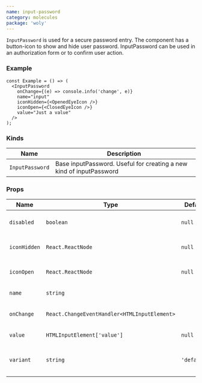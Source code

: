 ```yaml
---
name: input-password
category: molecules
package: 'woly'
---
```



`InputPassword` is used for a secure password entry.
The component has a button-icon to show and hide user password. InputPassword can be used in an authorization form or to confirm user action.

### Example

<InputPasswordExample />

```tsx
const Example = () => (
  <InputPassword
    onChange={(e) => console.info('change', e)}
    name="input"
    iconHidden={<OpenedEyeIcon />}
    iconOpen={<ClosedEyeIcon />}
    value="Just a value"
  />
);
```

### Kinds

| Name            | Description                                                         |
| --------------- | ------------------------------------------------------------------- |
| `InputPassword` | Base inputPassword. Useful for creating a new kind of inputPassword |

### Props

| Name         | Type                                         | Default     | Description                                   |
| ------------ | -------------------------------------------- | ----------- | --------------------------------------------- |
| `disabled`   | `boolean`                                    | `null`      | HTML disabled attribute                       |
| `iconHidden` | `React.ReactNode`                            | `null`      | Replace base icon to hide password            |
| `iconOpen`   | `React.ReactNode`                            | `null`      | Replace base icon to show password            |
| `name`       | `string`                                     |             | HTML name attribute                           |
| `onChange`   | `React.ChangeEventHandler<HTMLInputElement>` |             | Callback when input is changed                |
| `value`      | `HTMLInputElement['value']`                  | `null`      | HTML value attribute                          |
| `variant`    | `string`                                     | `'default'` | Variant prop to style InputPassword component |
